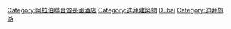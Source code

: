 {{Commons cat|Hotels in Dubai}}

[[Category:阿拉伯聯合酋長國酒店|Category:阿拉伯聯合酋長國酒店]]
[[Category:迪拜建築物|Category:迪拜建築物]]
[[Category:各城市旅館|Dubai]]
[[Category:迪拜旅游|Category:迪拜旅游]]